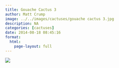 ```yaml
---
title: Gouache Cactus 3
author: Matt Crump
image: ../../images/cactuses/gouache cactus 3.jpg
description: NA
categories: [cactuses]
date: 2014-08-18 08:45:16
format:
  html:
    page-layout: full
---
```


![](../../images/cactuses/gouache cactus 3.jpg)

